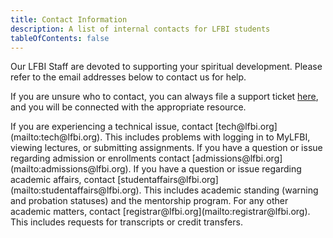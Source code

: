 ```yaml
---
title: Contact Information
description: A list of internal contacts for LFBI students
tableOfContents: false
---
```


Our LFBI Staff are devoted to supporting your spiritual development. Please refer to the email addresses below to contact us for help. 

If you are unsure who to contact, you can always file a support ticket [here](https://www.cognitoforms.com/mbt3/lfbihelpdesk), and you will be connected with the appropriate resource.


<CardGrid>
	<Card title="Technical Support" icon="email">
		If you are experiencing a technical issue, contact [tech@lfbi.org](mailto:tech@lfbi.org).
        This includes problems with logging in to MyLFBI, viewing lectures, or submitting assignments.
	</Card>
	<Card title="Admissions" icon="email">
		If you have a question or issue regarding admission or enrollments contact [admissions@lfbi.org](mailto:admissions@lfbi.org).
	</Card>
	<Card title="Academic Affairs" icon="email">
		If you have a question or issue regarding academic affairs, contact [studentaffairs@lfbi.org](mailto:studentaffairs@lfbi.org).
        This includes academic standing (warning and probation statuses) and the mentorship program.
	</Card>
	<Card title="Registrar" icon="email">
		For any other academic matters, contact [registrar@lfbi.org](mailto:registrar@lfbi.org).
        This includes requests for transcripts or credit transfers.
	</Card>
</CardGrid>
